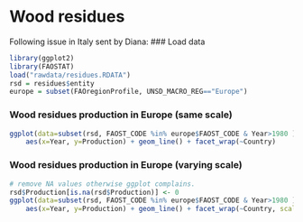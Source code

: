 Wood residues
========================================================
Following issue in Italy sent by Diana: 
### Load data
```r
library(ggplot2)
library(FAOSTAT)
load("rawdata/residues.RDATA")
rsd = residues$entity
europe = subset(FAOregionProfile, UNSD_MACRO_REG=="Europe")
```

### Wood residues production in Europe (same scale)
```r
ggplot(data=subset(rsd, FAOST_CODE %in% europe$FAOST_CODE & Year>1980 )) + 
    aes(x=Year, y=Production) + geom_line() + facet_wrap(~Country) 
```


### Wood residues production in Europe (varying scale)
```r
# remove NA values otherwise ggplot complains.
rsd$Production[is.na(rsd$Production)] <- 0
ggplot(data=subset(rsd, FAOST_CODE %in% europe$FAOST_CODE & Year>1980 )) + 
    aes(x=Year, y=Production) + geom_line() + facet_wrap(~Country, scales = "free_y") 
```

